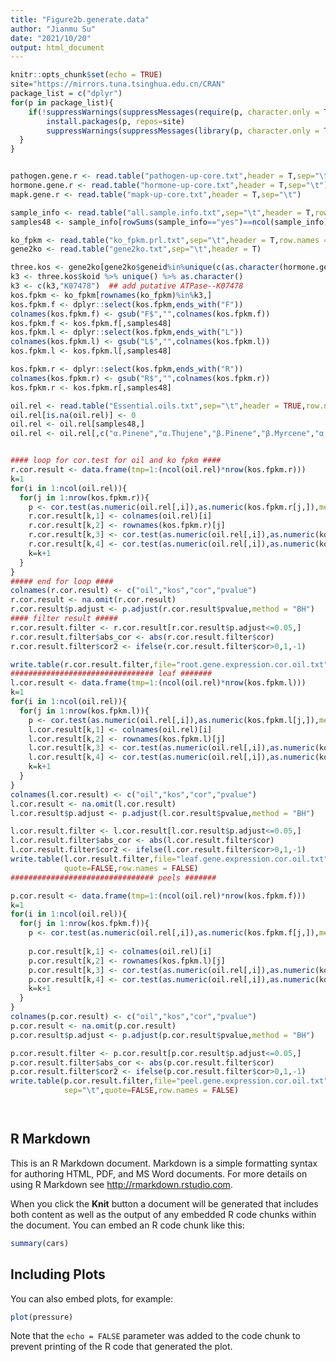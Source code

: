 ---
title: "Figure2b.generate.data"
author: "Jianmu Su"
date: "2021/10/20"
output: html_document
---

```{r setup, include=FALSE}
knitr::opts_chunk$set(echo = TRUE)
site="https://mirrors.tuna.tsinghua.edu.cn/CRAN"
package_list = c("dplyr")
for(p in package_list){
	if(!suppressWarnings(suppressMessages(require(p, character.only = TRUE, quietly = TRUE, warn.conflicts = FALSE)))){
		install.packages(p, repos=site)
		suppressWarnings(suppressMessages(library(p, character.only = TRUE, quietly = TRUE, warn.conflicts = FALSE)))
  }
}


pathogen.gene.r <- read.table("pathogen-up-core.txt",header = T,sep="\t")
hormone.gene.r <- read.table("hormone-up-core.txt",header = T,sep="\t")
mapk.gene.r <- read.table("mapk-up-core.txt",header = T,sep="\t")

sample_info <- read.table("all.sample.info.txt",sep="\t",header = T,row.names = 1)
samples48 <- sample_info[rowSums(sample_info=="yes")==ncol(sample_info),] %>% rownames()

ko_fpkm <- read.table("ko_fpkm.prl.txt",sep="\t",header = T,row.names = 1)
gene2ko <- read.table("gene2ko.txt",sep="\t",header = T)

three.kos <- gene2ko[gene2ko$geneid%in%unique(c(as.character(hormone.gene.r$hormone),as.character(mapk.gene.r$mapk),as.character(pathogen.gene.r$pathogen))),] 
k3 <- three.kos$koid %>% unique() %>% as.character()
k3 <- c(k3,"K07478")  ## add putative ATPase--K07478
kos.fpkm <- ko_fpkm[rownames(ko_fpkm)%in%k3,]
kos.fpkm.f <- dplyr::select(kos.fpkm,ends_with("F"))
colnames(kos.fpkm.f) <- gsub("F$","",colnames(kos.fpkm.f))
kos.fpkm.f <- kos.fpkm.f[,samples48]
kos.fpkm.l <- dplyr::select(kos.fpkm,ends_with("L"))
colnames(kos.fpkm.l) <- gsub("L$","",colnames(kos.fpkm.l))
kos.fpkm.l <- kos.fpkm.l[,samples48]

kos.fpkm.r <- dplyr::select(kos.fpkm,ends_with("R"))
colnames(kos.fpkm.r) <- gsub("R$","",colnames(kos.fpkm.r))
kos.fpkm.r <- kos.fpkm.r[,samples48]

oil.rel <- read.table("Essential.oils.txt",sep="\t",header = TRUE,row.names = 1)
oil.rel[is.na(oil.rel)] <- 0
oil.rel <- oil.rel[samples48,]
oil.rel <- oil.rel[,c("α.Pinene","α.Thujene","β.Pinene","β.Myrcene","α.Terpinene","o.Cymene","δ.Carene")]


#### loop for cor.test for oil and ko fpkm ####
r.cor.result <- data.frame(tmp=1:(ncol(oil.rel)*nrow(kos.fpkm.r)))
k=1
for(i in 1:ncol(oil.rel)){
  for(j in 1:nrow(kos.fpkm.r)){
    p <- cor.test(as.numeric(oil.rel[,i]),as.numeric(kos.fpkm.r[j,]),method = "spearman",exact = FALSE)$p.value
    r.cor.result[k,1] <- colnames(oil.rel)[i]
    r.cor.result[k,2] <- rownames(kos.fpkm.r)[j]
    r.cor.result[k,3] <- cor.test(as.numeric(oil.rel[,i]),as.numeric(kos.fpkm.r[j,]),method = "spearman",exact = FALSE)$estimate %>% as.numeric()
    r.cor.result[k,4] <- cor.test(as.numeric(oil.rel[,i]),as.numeric(kos.fpkm.r[j,]),method = "spearman",exact = FALSE)$p.value
    k=k+1
  }
}
##### end for loop ####
colnames(r.cor.result) <- c("oil","kos","cor","pvalue")
r.cor.result <- na.omit(r.cor.result)
r.cor.result$p.adjust <- p.adjust(r.cor.result$pvalue,method = "BH")
#### filter result #####
r.cor.result.filter <- r.cor.result[r.cor.result$p.adjust<=0.05,]
r.cor.result.filter$abs_cor <- abs(r.cor.result.filter$cor)
r.cor.result.filter$cor2 <- ifelse(r.cor.result.filter$cor>0,1,-1)

write.table(r.cor.result.filter,file="root.gene.expression.cor.oil.txt",sep="\t",quote=FALSE,row.names = FALSE)
################################ leaf #######
l.cor.result <- data.frame(tmp=1:(ncol(oil.rel)*nrow(kos.fpkm.l)))
k=1
for(i in 1:ncol(oil.rel)){
  for(j in 1:nrow(kos.fpkm.l)){
    p <- cor.test(as.numeric(oil.rel[,i]),as.numeric(kos.fpkm.l[j,]),method = "spearman",exact = FALSE)$p.value
    l.cor.result[k,1] <- colnames(oil.rel)[i]
    l.cor.result[k,2] <- rownames(kos.fpkm.l)[j]
    l.cor.result[k,3] <- cor.test(as.numeric(oil.rel[,i]),as.numeric(kos.fpkm.l[j,]),method = "spearman",exact = FALSE)$estimate %>% as.numeric()
    l.cor.result[k,4] <- cor.test(as.numeric(oil.rel[,i]),as.numeric(kos.fpkm.l[j,]),method = "spearman",exact = FALSE)$p.value
    k=k+1
  }
}
colnames(l.cor.result) <- c("oil","kos","cor","pvalue")
l.cor.result <- na.omit(l.cor.result)
l.cor.result$p.adjust <- p.adjust(l.cor.result$pvalue,method = "BH")

l.cor.result.filter <- l.cor.result[l.cor.result$p.adjust<=0.05,]
l.cor.result.filter$abs_cor <- abs(l.cor.result.filter$cor)
l.cor.result.filter$cor2 <- ifelse(l.cor.result.filter$cor>0,1,-1)
write.table(l.cor.result.filter,file="leaf.gene.expression.cor.oil.txt",sep="\t",
            quote=FALSE,row.names = FALSE)
################################ peels #######

p.cor.result <- data.frame(tmp=1:(ncol(oil.rel)*nrow(kos.fpkm.f)))
k=1
for(i in 1:ncol(oil.rel)){
  for(j in 1:nrow(kos.fpkm.f)){
    p <- cor.test(as.numeric(oil.rel[,i]),as.numeric(kos.fpkm.f[j,]),method = "spearman",exact = FALSE)$p.value
    
    p.cor.result[k,1] <- colnames(oil.rel)[i]
    p.cor.result[k,2] <- rownames(kos.fpkm.l)[j]
    p.cor.result[k,3] <- cor.test(as.numeric(oil.rel[,i]),as.numeric(kos.fpkm.f[j,]),method = "spearman",exact = FALSE)$estimate %>% as.numeric()
    p.cor.result[k,4] <- cor.test(as.numeric(oil.rel[,i]),as.numeric(kos.fpkm.f[j,]),method = "spearman",exact = FALSE)$p.value
    k=k+1
  }
}
colnames(p.cor.result) <- c("oil","kos","cor","pvalue")
p.cor.result <- na.omit(p.cor.result)
p.cor.result$p.adjust <- p.adjust(p.cor.result$pvalue,method = "BH")

p.cor.result.filter <- p.cor.result[p.cor.result$p.adjust<=0.05,]
p.cor.result.filter$abs_cor <- abs(p.cor.result.filter$cor)
p.cor.result.filter$cor2 <- ifelse(p.cor.result.filter$cor>0,1,-1)
write.table(p.cor.result.filter,file="peel.gene.expression.cor.oil.txt",
            sep="\t",quote=FALSE,row.names = FALSE)




```

## R Markdown

This is an R Markdown document. Markdown is a simple formatting syntax for authoring HTML, PDF, and MS Word documents. For more details on using R Markdown see <http://rmarkdown.rstudio.com>.

When you click the **Knit** button a document will be generated that includes both content as well as the output of any embedded R code chunks within the document. You can embed an R code chunk like this:

```{r cars}
summary(cars)
```

## Including Plots

You can also embed plots, for example:

```{r pressure, echo=FALSE}
plot(pressure)
```

Note that the `echo = FALSE` parameter was added to the code chunk to prevent printing of the R code that generated the plot.
